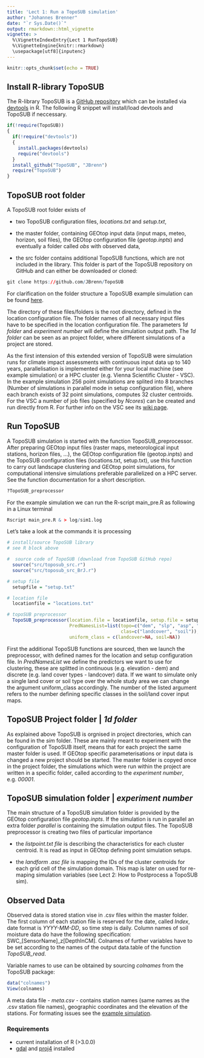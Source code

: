 ```yaml
---
title: 'Lect 1: Run a TopoSUB simulation'
author: "Johannes Brenner"
date: "`r Sys.Date()`"
output: rmarkdown::html_vignette
vignette: >
  %\VignetteIndexEntry{Lect 1 RunTopoSUB}
  %\VignetteEngine{knitr::rmarkdown}
  \usepackage[utf8]{inputenc}
---
```


```r
knitr::opts_chunk$set(echo = TRUE)
```

## Install R-library TopoSUB

The R-library TopoSUB is a [GitHub repository](https://github.com/JBrenn/TopoSUB) which can be installed via [devtools](https://www.rstudio.com/products/rpackages/devtools/) in R. The following R snippet will install/load devtools and TopoSUB if neccessary.

```r

if(!require(TopoSUB))
{
  if(!require("devtools"))
  {
    install.packages(devtools)
    require("devtools")
  }
  install_github("TopoSUB", "JBrenn")
  require("TopoSUB")
}

```

## TopoSUB root folder

A TopoSUB root folder exists of

* two TopoSUB configuration files, _locations.txt_ and _setup.txt_, 

* the master folder, containing GEOtop input data (input maps, meteo, horizon, soil files), the GEOtop configuration file (_geotop.inpts_) and eventually a folder called _obs_ with observed data,

* the src folder contains additional TopoSUB functions, which are not included in the library. This folder is part of the TopoSUB repository on GitHub and can either be downloaded or cloned:

```r
git clone https://github.com/JBrenn/TopoSUB
```

For clarification on the folder structure a TopoSUB example simulation can be found [here](https://cloud.scientificnet.org/index.php/s/Y6UwKt79pFZp2uR).
    
The directory of these files/folders is the root directory, defined in the location configuration file. The folder names of all necessary input files have to be specified in the location configuration file. The parameters _1d folder_ and _experiment number_ will define the simulation output path. The _1d folder_ can be seen as an project folder, where different simulations of a project are stored. 

As the first intension of this extended version of TopoSUB were simulation runs for climate impact assessments with continuous input data up to 140 years, parallelisation is implemented either for your local machine (see example simulation) or a HPC cluster (e.g. Vienna Scientific Cluster - VSC). In the example simulation 256 point simulations are splited into 8 branches (Number of simulations in parallel mode in setup configuration file), where each branch exists of 32 point simulations, computes 32 cluster centroids. For the VSC a number of job files (specified by _Ncores_) can be created and run directly from R. For further info on the VSC see its [wiki page](https://wiki.vsc.ac.at/doku.php?id=start). 

 
## Run TopoSUB

A TopoSUB simulation is started with the function TopoSUB_preprocessor. After preparing GEOtop input files (raster maps, meteorological input stations, horizon files, ...), the GEOtop configuration file (geotop.inpts) and the TopoSUB configuration files (locations.txt, setup.txt), use this function to carry out landscape clustering and GEOtop point simulations, for computational intensive simulations preferable parallelized on a HPC server. See the function documentation for a short description.

```r

?TopoSUB_preprocessor

```

For the example simulation we can run the R-script main_pre.R as following in a Linux terminal

```r
Rscript main_pre.R & > log/sim1.log
```

Let's take a look at the commands it is processing

```r

# install/source TopoSUB library
# see R block above

#  source code of TopoSUB (download from TopoSUB GitHub repo)
  source("src/toposub_src.r")
  source("src/toposub_src_BrJ.r")

# setup file
  setupfile = "setup.txt"

# location file
  locationfile = "locations.txt"

# topoSUB preprocessor
  TopoSUB_preprocessor(location.file = locationfile, setup.file = setupfile,
                       PredNamesList=list(topo=c("dem", "slp", "asp", "svf"),
                                          clas=c("landcover", "soil")),
                       uniform_class = c(landcover=NA, soil=NA))

```

First the additional TopoSUB functions are sourced, then we launch the preprocessor, with defined names for the location and setup configuration file. In _PredNamesList_ we define the predictors we want to use for clustering, these are splitted in continuous (e.g. elevation - dem) and discrete (e.g. land cover types - landcover) data. If we want to simulate only a single land cover or soil type over the whole study area we can change the argument uniform_class accordingly. The number of the listed argument refers to the number defining specific classes in the soil/land cover input maps.

## TopoSUB Project folder | _1d folder_
 
As explained above TopoSUB is orgnised in project directories, which can be found in the _sim_ folder. These are mainly meant to experiment with the configuration of TopoSUB itself, means that for each project the same master folder is used. If GEOtop specific parameterisations or input data is changed a new project should be started. The master folder is copyed once in the project folder, the simulations which were run within the project are written in a specific folder, called according to the _experiment number_, e.g. _00001_.

## TopoSUB simulation folder | _experiment number_

The main structure of a TopoSUB simulation folder is provided by the GEOtop configuration file _geotop.inpts_. If the simulation is run in parallel an extra folder _parallel_ is containing the simulation output files. The TopoSUB preprocessor is creating two files of particular importance

* the _listpoint.txt file_ is describing the characteristics for each cluster centroid. It is read as input in GEOtop defining point simulation setups. 

* the _landform .asc file_ is mapping the IDs of the cluster centroids for each grid cell of the simulation domain. This map is later on used for re-maping simulation variables (see Lect 2: How to Postprocess a TopoSUB sim).

## Observed Data

Observed data is stored station vise in .csv files within the master folder. The first column of each station file is reserved for the date, called _Index_, date format is _YYYY-MM-DD_, so time step is daily. Column names of soil moisture data do have the following specification: SWC_[SensorName]_z[DepthInCM]. Colnames of further variables have to be set according to the names of the output data.table of the function _TopoSUB_read_.

Variable names to use can be obtained by sourcing _colnames_ from the TopoSUB package:

```r

data("colnames")
View(colnames)

```

A meta data file - _meta.csv_ - contains station names (same names as the .csv station file names), geographic coordinates and the elevation of the stations. For formating issues see the [example simulation](https://cloud.scientificnet.org/index.php/s/Y6UwKt79pFZp2uR).

### Requirements

* current installation of R (>3.0.0)
* [gdal](http://www.gdal.org/) and [proj4](https://github.com/OSGeo/proj.4) installed
